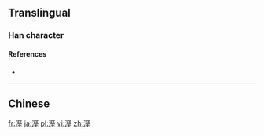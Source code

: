 ==Translingual==

===Han character===
{{Han char|rn=85|rad=水|as=10|sn=13|four=31114|canj=EMVG}}

====References====
* {{Han ref|kx=0641.140|dkj=17992|dj=1048.190|hdz=31697.060|uh=6EBC|ud=28348|bh=B7C3|bd=47043}}

----

==Chinese==
{{zh-see|濕|v}}

[[fr:溼]]
[[ja:溼]]
[[pl:溼]]
[[vi:溼]]
[[zh:溼]]